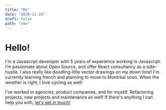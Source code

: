```yaml
---
title: "Me"
date: "2020-11-24"
draft: false
path: "/me"
---
```


# Hello!

I'm a <Annotated icon="hi">Javascript developer</Annotated> with <Emphasis>5 years of experience</Emphasis> working in Javascript. I’m passionate about Open Source, and offer React consultancy as a side-hustle. I also really like doodling little vector drawings on my <Annotated icon="coffee">down time!</Annotated> I'm currently learning french and planning to move to <Annotated icon="montreal">Montréal</Annotated> soon. When the weather is right, I love <Annotated icon="bike">cycling</Annotated> as well!

I've worked in agencies, product companies, and for myself. Refactoring projects, new projects and maintenance as well! If there's anything I can help you with, <Annotated icon="info">[let's get in touch!](mailto:me@graypegg.com)</Annotated>